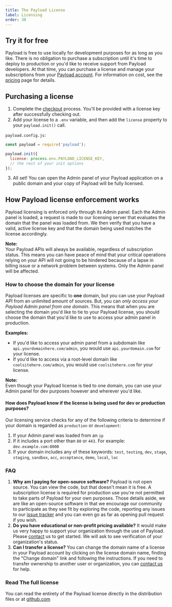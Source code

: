 ```yaml
---
title: The Payload License
label: Licensing
order: 30
---
```


## Try it for free

Payload is free to use locally for development purposes for as long as you like. There is no obligation to purchase a subscription until it's time to deploy to production or you'd like to receive support from Payload developers. At that time, you can purchase a license and manage your subscriptions from your [Payload account](/account). For information on cost, see the [pricing](/pricing) page for details.

## Purchasing a license

1. Complete the [checkout](/checkout) process. You'll be provided with a license key after successfully checking out.
1. Add your license to a `.env` variable, and then add the `license` property to your `payload.init()` call.

`payload.config.js`:
```js
const payload = require('payload');

payload.init({
  license: process.env.PAYLOAD_LICENSE_KEY,
  // the rest of your init options
});
```

3. All set! You can open the Admin panel of your Payload application on a public domain and your copy of Payload will be fully licensed.

## How Payload license enforcement works

Payload licensing is enforced only through its Admin panel. Each the Admin panel is loaded, a request is made to our licensing server that evaluates the domain that the panel was loaded from. We then verify that you have a valid, active license key and that the domain being used matches the license accordingly.

<Banner type="success">
  <strong>Note:</strong><br/>
  Your Payload APIs will always be available, regardless of subscription status. This means you can have peace of mind that your critical operations relying on your API will not going to be hindered because of a lapse in billing issue or a network problem between systems. Only the Admin panel will be affected.
</Banner>

### How to choose the domain for your license

Payload licenses are specific to **one** domain, but you can use your Payload API from an unlimited amount of sources. But, you can *only access your Payload Admin panel from one domain*. This means that when you are selecting the domain you'd like to tie to your Payload license, you should choose the domain that you'd like to use to access your admin panel in production.

**Examples:**

- If you'd like to access your admin panel from a subdomain like `api.yourdomainhere.com/admin`, you would use `api.yourdomain.com` for your license.
- If you'd like to access via a root-level domain like `coolsitehere.com/admin`, you would use `coolsitehere.com` for your license.

<Banner type="success">
  <strong>Note:</strong><br/>
  Even though your Payload license is tied to one domain, you can use your Admin panel for dev purposes however and wherever you'd like.
</Banner>

#### How does Payload know if the license is being used for dev or production purposes?

Our licensing service checks for any of the following criteria to determine if your domain is regarded as `production` or `development`:

1. If your Admin panel was loaded from an `ip`
1. If it includes a port other than `80` or `443`. For example: `dev.example.com:8000`
1. If your domain includes any of these keywords: `test`, `testing`, `dev`, `stage`, `staging`, `sandbox`, `acc`, `acceptance`, `demo`, `local`, `loc`

### FAQ

1. **Why am I paying for open-source software?** Payload is not open source. You can view the code, but that doesn't mean it is free. A subscription license is required for production use you're not permitted to take parts of Payload for your own purposes. Those details aside, we are like an open-source software in that we encourage our community to participate as they see fit by exploring the code, reporting any issues to our [issue tracker](https://github.com/payloadcms/payload/issues) and you can even go as far as opening pull request if you wish.
1. **Do you have educational or non-profit pricing available?** It would make us very happy to support your organization through the use of Payload. Please [contact](/contact) us to get started. We will ask to see verification of your organization's status.
1. **Can I transfer a license?** You can change the domain name of a license in your Payload account by clicking on the license domain name, finding the "Change domain" link and following the instructions. If you need to transfer ownership to another user or organization, you can [contact us](mailto:info@payloadcms.com) for help.

### Read The full license
You can read the entirety of the Payload license directly in the distribution files or at [github.com](https://github.com/payloadcms/payload/blob/master/license.md)
